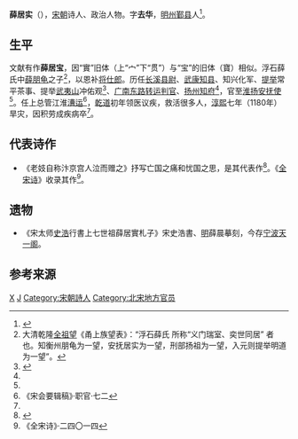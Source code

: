 '''薛居实'''（{{bd|1123年||1180年}}），[[宋朝|宋朝]]诗人、政治人物。字'''去华'''，[[明州|明州]][[鄞县|鄞县]]人<ref name="xue jushi">{{cite web|url=http://www.zjda.gov.cn/dadb/tszt/mrcd/201209/t20120912_161457.html|title=薛居实|publisher=浙江档案网|author=浙江历史名人辞典|deadurl=yes|archiveurl=https://web.archive.org/web/20160927230236/http://www.zjda.gov.cn/dadb/tszt/mrcd/201209/t20120912_161457.html|archivedate=2016年9月27日|df=}}</ref>。

==生平==
文献有作'''薛居宝'''，因“實”旧体（上“宀”下“贯”）与“宝”的旧体（寶）相似。浮石薛氏中[[薛朋龟|薛朋龟]]之子<ref name="xue quan">大清乾隆[[全祖望|全祖望]]《甬上族望表》：“浮石薛氏 所称“义门瑞室、奕世同居” 者也。知衡州朋龟为一望，安抚居实为一望，刑部扬祖为一望，入元则提举明道为一望”。</ref>，以恩补[[将仕郎|将仕郎]]。历任[[长溪|长溪]][[县尉|县尉]]、[[武康|武康]][[知县|知县]]、知兴化军、[[提举|提举]]常平茶事、提举[[武夷山|武夷山]]冲佑观<ref>{{cite web |url=http://www.fjnpdfz.org.cn/e/action/ShowInfo.php?classid=37&id=1706 |title=主要宫观 |publisher=南平地方志 |accessdate=2016-06-17 |archiveurl=https://web.archive.org/web/20160624093222/http://www.fjnpdfz.org.cn/e/action/ShowInfo.php?classid=37&id=1706 |archivedate=2016-06-24 |deadurl=yes }}</ref>、[[广南东路|广南东路]][[转运使|转运]][[判官|判官]]、[[扬州|扬州]][[知府|知府]]<ref name="xue jushi"/>，官至[[淮扬|淮扬]][[安抚使|安抚使]]<ref name="xue quan"/>。任上总管江淮[[漕运|漕运]]<ref>《宋会要辑稿》·职官·七二</ref>，[[乾道_(南宋)|乾道]]初年领医议疾，救活很多人，[[淳熙|淳熙]]七年（1180年）旱灾，因积劳成疾病卒<ref name="xue jushi"/>。

==代表诗作==
*《老妓自称汴京宫人泣而赠之》抒写亡国之痛和忧国之思，是其代表作<ref >{{cite web|url=http://www.gujinwenxue.com/shici/gushici/3254.html |title=薛居实《老妓自称汴京宫人泣而赠之》原文及赏析 |publisher=古今文学网 |date=2015-10-10}}</ref>。《[[全宋诗|全宋诗]]》收录其作<ref>《全宋诗》·二四〇一四</ref>。

==遗物==
* 《宋太师[[史浩|史浩]]行書上七世祖薛居實札子》宋史浩書、[[明朝|明]]薛晨摹刻，今存[[宁波|宁波]][[天一阁|天一阁]]。

==参考来源==
{{reflist|2}}

[[Category:鄞县人|X]]
[[Category:浮石薛氏|J]]
[[Category:宋朝詩人|Category:宋朝詩人]]
[[Category:北宋地方官员|Category:北宋地方官员]]